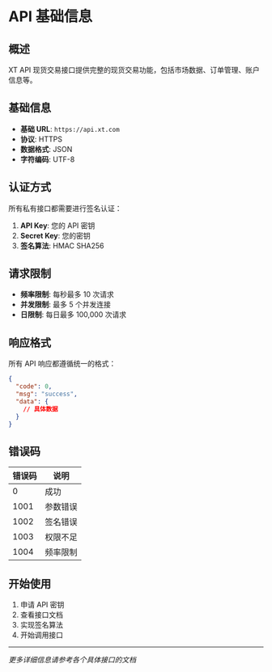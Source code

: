 # API 基础信息

## 概述

XT API 现货交易接口提供完整的现货交易功能，包括市场数据、订单管理、账户信息等。

## 基础信息

- **基础 URL**: `https://api.xt.com`
- **协议**: HTTPS
- **数据格式**: JSON
- **字符编码**: UTF-8

## 认证方式

所有私有接口都需要进行签名认证：

1. **API Key**: 您的 API 密钥
2. **Secret Key**: 您的密钥
3. **签名算法**: HMAC SHA256

## 请求限制

- **频率限制**: 每秒最多 10 次请求
- **并发限制**: 最多 5 个并发连接
- **日限制**: 每日最多 100,000 次请求

## 响应格式

所有 API 响应都遵循统一的格式：

```json
{
  "code": 0,
  "msg": "success",
  "data": {
    // 具体数据
  }
}
```

## 错误码

| 错误码 | 说明 |
|--------|------|
| 0 | 成功 |
| 1001 | 参数错误 |
| 1002 | 签名错误 |
| 1003 | 权限不足 |
| 1004 | 频率限制 |

## 开始使用

1. 申请 API 密钥
2. 查看接口文档
3. 实现签名算法
4. 开始调用接口

---

*更多详细信息请参考各个具体接口的文档*
